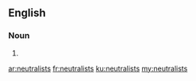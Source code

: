 ==English==

===Noun===
{{head|en|plural}}

# {{plural of|neutralist|lang=en}}

[[ar:neutralists]]
[[fr:neutralists]]
[[ku:neutralists]]
[[my:neutralists]]